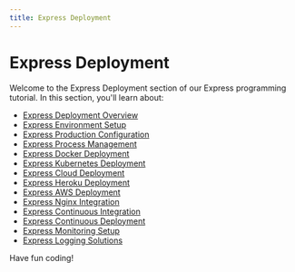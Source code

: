 ```yaml
---
title: Express Deployment
---
```


# Express Deployment

Welcome to the Express Deployment section of our Express programming tutorial. In this section, you'll learn about:

- [Express Deployment Overview](./0-express-deployment-overview.mdx)
- [Express Environment Setup](./1-express-environment-setup.mdx)
- [Express Production Configuration](./2-express-production-configuration.mdx)
- [Express Process Management](./3-express-process-management.mdx)
- [Express Docker Deployment](./4-express-docker-deployment.mdx)
- [Express Kubernetes Deployment](./5-express-kubernetes-deployment.mdx)
- [Express Cloud Deployment](./6-express-cloud-deployment.mdx)
- [Express Heroku Deployment](./7-express-heroku-deployment.mdx)
- [Express AWS Deployment](./8-express-aws-deployment.mdx)
- [Express Nginx Integration](./9-express-nginx-integration.mdx)
- [Express Continuous Integration](./10-express-continuous-integration.mdx)
- [Express Continuous Deployment](./11-express-continuous-deployment.mdx)
- [Express Monitoring Setup](./12-express-monitoring-setup.mdx)
- [Express Logging Solutions](./13-express-logging-solutions.mdx)

Have fun coding!